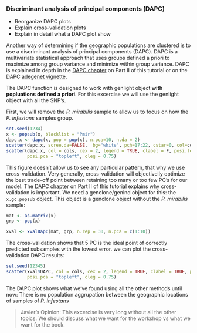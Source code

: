 


### Discriminant analysis of principal components (DAPC)

- Reorganize DAPC plots
- Explain cross-validation plots
- Explain in detail what a DAPC plot show

Another way of determining if the geographic populations are clustered is to use a discriminant analysis of principal components (DAPC). 
DAPC is a multivariate statistical approach that uses groups defined a priori to maximize among group variance and minimize within group variance.
DAPC is explained in depth in the [DAPC chapter](DAPC.html) on Part II of this tutorial or on the DAPC [adegenet vignette](http://adegenet.r-forge.r-project.org/files%20/tutorial-dapc.pdf). 


The DAPC function is designed to work with genlight object **with popluations defined a priori**.
For this excercise we will use the genlight object with all the SNP's. 


First, we will remove the *P. mirabilis* sample to allow us to focus on how the *P. infestans* samples group.


```r
set.seed(1234)
x <- popsub(x, blacklist = "Pmir")
dapc.x <- dapc(x, pop = pop(x), n.pca=10, n.da = 2)
scatter(dapc.x, scree.da=FALSE,  bg="white", pch=17:22, cstar=0, col=cols)
scatter(dapc.x, col = cols, cex = 2, legend = TRUE, clabel = F, posi.leg = "bottomleft", scree.pca = TRUE,
        posi.pca = "topleft", cleg = 0.75)
```


This figure doesn't allow us to see any particular pattern, that why we use cross-validation. 
Very generally, cross-validation will objectivelly optimize the best trade-off point between retaining too many or too few PC's for our model.  The [DAPC chapter](DAPC.html) on Part II of this tutorial explains why cross-validation is important. We need a genclone/genind object for this: the `x.gc.popsub` object. This object is a genclone object without the *P. mirabilis* sample:


```r
mat <- as.matrix(x)
grp <- pop(x)

xval <- xvalDapc(mat, grp, n.rep = 30, n.pca = c(1:10))
```

The cross-validation shows that 5 PC is the ideal point of correctly predicted subsamples with the lowest error. we can plot the cross-validation DAPC results:

```r
set.seed(12345)
scatter(xval$DAPC, col = cols, cex = 2, legend = TRUE, clabel = TRUE, posi.leg = "bottomleft", scree.pca = TRUE,
        posi.pca = "topleft", cleg = 0.75)
```

The DAPC plot shows what we've found using all the other methods until now: There is no population aggrupation between the geographic locations of samples of *P. infestans*

> Javier's Opinion: This excercise is very long without all the other topics. We should discuss what we want for the workshop vs what we want for the book.


